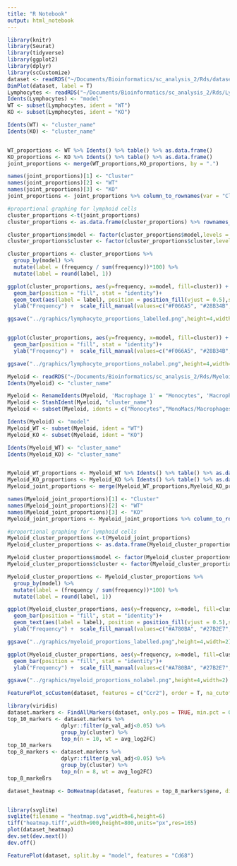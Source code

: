 ```yaml
---
title: "R Notebook"
output: html_notebook
---
```


```r
library(knitr)
library(Seurat)
library(tidyverse)
library(ggplot2)
library(dplyr)
library(scCustomize)
dataset <- readRDS("~/Documents/Bioinformatics/sc_analysis_2/Rds/dataset.rds")
DimPlot(dataset, label = T)
Lymphocytes <- readRDS("~/Documents/Bioinformatics/sc_analysis_2/Rds/Lymphocytes.rds")
Idents(Lymphocytes) <- "model"
WT <- subset(Lymphocytes, ident = "WT")
KO <- subset(Lymphocytes, ident = "KO")

Idents(WT) <- "cluster_name"
Idents(KO) <- "cluster_name"


WT_proportions <- WT %>% Idents() %>% table() %>% as.data.frame()
KO_proportions <- KO %>% Idents() %>% table() %>% as.data.frame()
joint_proportions <- merge(WT_proportions,KO_proportions, by = ".")

names(joint_proportions)[1] <- "Cluster"
names(joint_proportions)[2] <- "WT"
names(joint_proportions)[3] <- "KO"
joint_proportions <- joint_proportions %>% column_to_rownames(var = "Cluster")

#proportional graphing for lymphoid cells
cluster_proportions <-t(joint_proportions)
cluster_proportions <- as.data.frame(cluster_proportions) %>% rownames_to_column(var = "model") %>% pivot_longer(!model, names_to = "cluster", values_to = "frequency")

cluster_proportions$model <- factor(cluster_proportions$model,levels = c("WT", "KO"))
cluster_proportions$cluster <- factor(cluster_proportions$cluster,levels = c("B cells", "NK cells", "CD4 Foxp3 Tregs", "CD8 T cells", "Stem-like T cells", "Cycling"))

cluster_proportions <- cluster_proportions %>%
  group_by(model) %>%
  mutate(label = (frequency / sum(frequency))*100) %>%
  mutate(label = round(label, 1))

ggplot(cluster_proportions, aes(y=frequency, x=model, fill=cluster)) +
  geom_bar(position = "fill", stat = "identity")+
  geom_text(aes(label = label), position = position_fill(vjust = 0.5),size = 3, colour = "white") +
  ylab("Frequency") +  scale_fill_manual(values=c("#F066A5", "#28B34B", "#7095CD", "#B59F31", "#2DB888", "#7CAF41")) + NoLegend() + xlab("")

ggsave("../graphics/lymphocyte_proportions_labelled.png",height=4,width=2)


ggplot(cluster_proportions, aes(y=frequency, x=model, fill=cluster)) +
  geom_bar(position = "fill", stat = "identity")+
  ylab("Frequency") +  scale_fill_manual(values=c("#F066A5", "#28B34B", "#7095CD", "#B59F31", "#2DB888", "#7CAF41")) + NoLegend() + xlab("")

ggsave("../graphics/lymphocyte_proportions_nolabel.png",height=4,width=2)


```

```r
Myeloid <- readRDS("~/Documents/Bioinformatics/sc_analysis_2/Rds/Myeloid.rds")
Idents(Myeloid) <- "cluster_name"

Myeloid <- RenameIdents(Myeloid, 'Macrophage 1' = "Monocytes", 'Macrophage 2' = "MonoMacs/Macrophages")
Myeloid <- StashIdent(Myeloid, "cluster_name")
Myeloid <- subset(Myeloid, idents = c("Monocytes","MonoMacs/Macrophages","cDC1","cDC2","mReg DCs","Plasmacytoid DCs"))

Idents(Myeloid) <- "model"
Myeloid_WT <- subset(Myeloid, ident = "WT")
Myeloid_KO <- subset(Myeloid, ident = "KO")

Idents(Myeloid_WT) <- "cluster_name"
Idents(Myeloid_KO) <- "cluster_name"


Myeloid_WT_proportions <- Myeloid_WT %>% Idents() %>% table() %>% as.data.frame()
Myeloid_KO_proportions <- Myeloid_KO %>% Idents() %>% table() %>% as.data.frame()
Myeloid_joint_proportions <- merge(Myeloid_WT_proportions,Myeloid_KO_proportions, by = ".")

names(Myeloid_joint_proportions)[1] <- "Cluster"
names(Myeloid_joint_proportions)[2] <- "WT"
names(Myeloid_joint_proportions)[3] <- "KO"
Myeloid_joint_proportions <- Myeloid_joint_proportions %>% column_to_rownames(var = "Cluster")

#proportional graphing for lymphoid cells
Myeloid_cluster_proportions <-t(Myeloid_joint_proportions)
Myeloid_cluster_proportions <- as.data.frame(Myeloid_cluster_proportions) %>% rownames_to_column(var = "model") %>% pivot_longer(!model, names_to = "cluster", values_to = "frequency")

Myeloid_cluster_proportions$model <- factor(Myeloid_cluster_proportions$model,levels = c("WT", "KO"))
Myeloid_cluster_proportions$cluster <- factor(Myeloid_cluster_proportions$cluster,levels = c("cDC1", "cDC2", "Monocytes", "MonoMacs/Macrophages", "mReg DCs","Plasmacytoid DCs"))

Myeloid_cluster_proportions <- Myeloid_cluster_proportions %>%
  group_by(model) %>%
  mutate(label = (frequency / sum(frequency))*100) %>%
  mutate(label = round(label, 1))

ggplot(Myeloid_cluster_proportions, aes(y=frequency, x=model, fill=cluster)) +
  geom_bar(position = "fill", stat = "identity")+
  geom_text(aes(label = label), position = position_fill(vjust = 0.5),size = 3, colour = "white") +
  ylab("Frequency") +  scale_fill_manual(values=c("#A780BA", "#27B2E7", "#F3766E", "#DD8D27", "#19BDC2", "#CD71AD")) + NoLegend() + xlab("")

ggsave("../graphics/myeloid_proportions_labelled.png",height=4,width=2)

ggplot(Myeloid_cluster_proportions, aes(y=frequency, x=model, fill=cluster)) +
  geom_bar(position = "fill", stat = "identity")+
  ylab("Frequency") +  scale_fill_manual(values=c("#A780BA", "#27B2E7", "#F3766E", "#DD8D27", "#19BDC2", "#CD71AD")) + NoLegend() + xlab("")

ggsave("../graphics/myeloid_proportions_nolabel.png",height=4,width=2)


```

```r
FeaturePlot_scCustom(dataset, features = c("Ccr2"), order = T, na_cutoff = 1, colors_use = pal)
```

```r
library(viridis)
dataset.markers <- FindAllMarkers(dataset, only.pos = TRUE, min.pct = 0.25, logfc.threshold = 0.25, test.use = "wilcox") 
top_10_markers <- dataset.markers %>%
                 dplyr::filter(p_val_adj<0.05) %>%
                 group_by(cluster) %>% 
                 top_n(n = 10, wt = avg_log2FC)
top_10_markers
top_8_markers <- dataset.markers %>%
                 dplyr::filter(p_val_adj<0.05) %>%
                 group_by(cluster) %>% 
                 top_n(n = 8, wt = avg_log2FC)
top_8_markeßrs

dataset_heatmap <- DoHeatmap(dataset, features = top_8_markers$gene, disp.min = 0, size = 2,angle=25) + scale_fill_viridis() + theme(axis.text=element_text(size=4))


library(svglite)
svglite(filename = "heatmap.svg",width=6,height=6)
tiff("heatmap.tiff",width=900,height=800,units="px",res=165)
plot(dataset_heatmap)
dev.set(dev.next())
dev.off()
```
```r
FeaturePlot(dataset, split.by = "model", features = "Cd68")
```